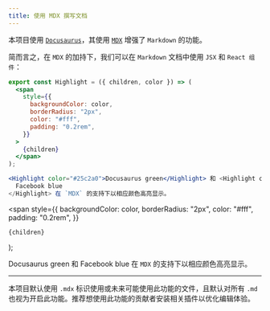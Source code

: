 ```yaml
---
title: 使用 MDX 撰写文档
---
```


本项目使用 [`Docusaurus`](https://docusaurus.io/)，其使用 [`MDX`](https://mdxjs.com/) 增强了 `Markdown` 的功能。

简而言之，在 `MDX` 的加持下，我们可以在 `Markdown` 文档中使用 `JSX` 和 `React 组件`：

```jsx
export const Highlight = ({ children, color }) => (
  <span
    style={{
      backgroundColor: color,
      borderRadius: "2px",
      color: "#fff",
      padding: "0.2rem",
    }}
  >
    {children}
  </span>
);

<Highlight color="#25c2a0">Docusaurus green</Highlight> 和 <Highlight color="#1877F2">
  Facebook blue
</Highlight> 在 `MDX` 的支持下以相应颜色高亮显示。
```

  <span
    style={{
      backgroundColor: color,
      borderRadius: "2px",
      color: "#fff",
      padding: "0.2rem",
    }}
  >
    {children}
  </span>
);

<Highlight color="#25c2a0">Docusaurus green</Highlight> 和 <Highlight color="#1877F2">
  Facebook blue
</Highlight> 在 `MDX` 的支持下以相应颜色高亮显示。

---

本项目默认使用 `.mdx` 标识使用或未来可能使用此功能的文件，且默认对所有 `.md` 也视为开启此功能。推荐想使用此功能的贡献者安装相关插件以优化编辑体验。
